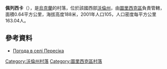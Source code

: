 {{coord|51|3|11|N|24|49|42|E|scale:30000|display=title}}

'''佩列西卡'''（{{lang-uk|Пересіка}}），是[[烏克蘭|烏克蘭]]的村落，位於該國西部[[沃倫州|沃倫州]]，由[[圖里西克區|圖里西克區]]負責管轄，面積0.64平方公里，海拔高度188米，2001年人口105，人口密度每平方公里163.04人。

==參考資料==
* [http://weather.in.ua/ua/volynskaja/19937 Погода в селі Пересіка] {{Wayback|url=http://weather.in.ua/ua/volynskaja/19937 |date=20111219094722 }}

[[Category:沃倫州村落|Category:沃倫州村落]]
[[Category:圖里西克區村落|Category:圖里西克區村落]]


{{Volyn-geo-stub}}